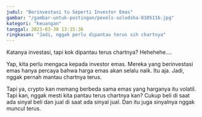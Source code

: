 ```yaml
---
judul: "Berinvestasi tu Seperti Investor Emas"
gambar: "/gambar-untuk-postingan/pexels-solodsha-8105116.jpg"
kategori: "keuangan"
tanggal: 2023-03-30 13:15:36
ringkasan: "Jadi, nggak perlu dipantau terus sih chartnya"
---
```


Katanya investasi, tapi kok dipantau terus chartnya? Hehehehe....

Yap, kita perlu mengaca kepada investor emas. Mereka yang berinvestasi emas hanya percaya bahwa harga emas akan selalu naik. Itu aja. Jadi, nggak pernah mantau chartnya terus.

Tapi ya, crypto kan memang berbeda sama emas yang harganya itu volatil. Tapi kan, nggak mesti kita pantau terus chartnya kan? Cukup beli di saat ada sinyal beli dan jual di saat ada sinyal jual. Dan itu juga sinyalnya nggak muncul terus.
